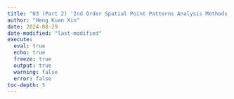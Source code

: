 ```yaml
---
title: "03 (Part 2) '2nd Order Spatial Point Patterns Analysis Methods'"
author: "Heng Kuan Xin"
date: 2024-08-29
date-modified: "last-modified"
execute:
  eval: true
  echo: true
  freeze: true
  output: true
  warning: false
  error: false
toc-depth: 5
---
```

